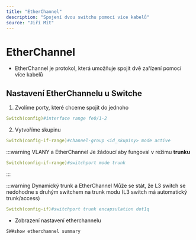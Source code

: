 ```yaml
---
title: "EtherChannel"
description: "Spojení dvou switchu pomocí více kabelů"
source: "Jiří Mít"
---
```


# EtherChannel
* EtherChannel je protokol, která umožňuje spojit dvě zařízení pomocí více kabelů

## Nastavení EtherChannelu u Switche
1. Zvolíme porty, které chceme spojit do jednoho
```yml
Switch(config)#interface range fe0/1-2
```

2. Vytvoříme skupinu
```yml
Switch(config-if-range)#channel-group <id_skupiny> mode active
``` 

:::warning VLANY a EtherChannel
Je žádoucí aby fungoval v režimu **trunku**
```yml
Switch(config-if-range)#switchport mode trunk
```
:::

:::warning Dynamický trunk a EtherChannel
Může se stát, že L3 switch se nedohodne s druhým switchem na trunk modu (L3 switch má automatický trunk/access)
```yml title="Force trunk"
Switch(config-if)#switchport trunk encapsulation dot1q
```

* Zobrazení nastavení etherchannelu
```
SW#show etherchannel summary
```